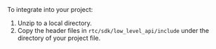 <PlatformWrapper platform="windows">
To integrate <Vpd k="SDK" /> into your project:

1. Unzip [<Vg k="VSDK" />](../reference/downloads) to a local directory.
2. Copy the header files in `rtc/sdk/low_level_api/include` under the directory of your project file.

</PlatformWrapper>
